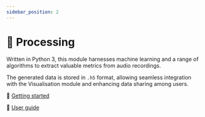 ```yaml
---
sidebar_position: 2
---
```



# 🧮 Processing

Written in <PythonIcon /> Python 3, this module harnesses machine learning and
a range of algorithms to extract valuable metrics from audio recordings.

The generated data is stored in <StorageIcon /> `.h5` format, allowing seamless
integration with the Visualisation module and enhancing data sharing among
users.

🏃 [Getting started](./getting-started/index.mdx)

📖 [User guide](./user-guide)
